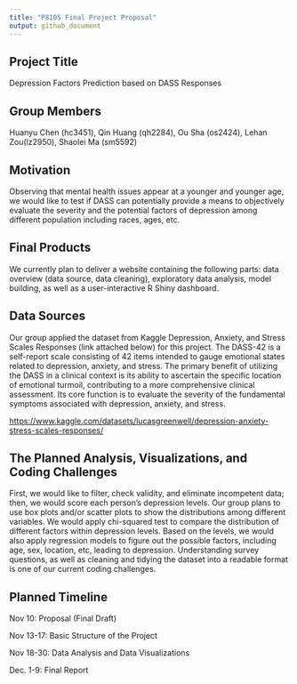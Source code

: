 ```yaml
---
title: "P8105 Final Project Proposal"
output: github_document
---
```


## **Project Title**

Depression Factors Prediction based on DASS Responses

## **Group Members**

Huanyu Chen (hc3451), Qin Huang (qh2284), Ou Sha (os2424), Lehan Zou(lz2950), Shaolei Ma (sm5592)

## **Motivation**

Observing that mental health issues appear at a younger and younger age, we would like to test if DASS can potentially provide a means to objectively evaluate the severity and the potential factors of depression among different population including races, ages, etc.

## **Final Products**

We currently plan to deliver a website containing the following parts: data overview (data source, data cleaning), exploratory data analysis, model building, as well as a user-interactive R Shiny dashboard.

## **Data Sources**

Our group applied the dataset from Kaggle Depression, Anxiety, and Stress Scales Responses (link attached below) for this project. The DASS-42 is a self-report scale consisting of 42 items intended to gauge emotional states related to depression, anxiety, and stress. The primary benefit of utilizing the DASS in a clinical context is its ability to ascertain the specific location of emotional turmoil, contributing to a more comprehensive clinical assessment. Its core function is to evaluate the severity of the fundamental symptoms associated with depression, anxiety, and stress.

[https://www.kaggle.com/datasets/lucasgreenwell/depression-anxiety-stress-scales-responses/](https://www.kaggle.com/datasets/lucasgreenwell/depression-anxiety-stress-scales-responses/data?select=codebook.txt)

## **The Planned Analysis, Visualizations, and Coding Challenges**

First, we would like to filter, check validity, and eliminate incompetent data; then, we would score each person's depression levels. Our group plans to use box plots and/or scatter plots to show the distributions among different variables. We would apply chi-squared test to compare the distribution of different factors within depression levels. Based on the levels, we would also apply regression models to figure out the possible factors, including age, sex, location, etc, leading to depression. Understanding survey questions, as well as cleaning and tidying the dataset into a readable format is one of our current coding challenges.

## **Planned Timeline**

Nov 10: Proposal (Final Draft)

Nov 13-17: Basic Structure of the Project

Nov 18-30: Data Analysis and Data Visualizations

Dec. 1-9: Final Report
